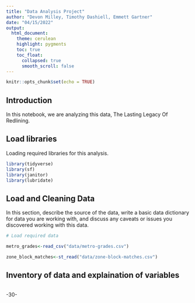 ```yaml
---
title: "Data Analysis Project"
author: "Devon Milley, Timothy Dashiell, Emmett Gartner"
date: "04/15/2022"
output:
  html_document:
    theme: cerulean
    highlight: pygments
    toc: true
    toc_float:
      collapsed: true
      smooth_scroll: false
---
```


```r
knitr::opts_chunk$set(echo = TRUE)
```

## Introduction 

In this notebook, we are analyzing this data, The Lasting Legacy Of Redlining.

## Load libraries

Loading required libraries for this analysis.

```r
library(tidyverse)
library(sf)
library(janitor)
library(lubridate)

```

## Load and Cleaning Data

In this section, describe the source of the data, write a basic data dictionary for data you are working with, and discuss any caveats or issues you discovered working with this data. 

```r
# Load required data

metro_grades<-read_csv("data/metro-grades.csv")

zone_block_matches<-st_read("data/zone-block-matches.csv")

```

## Inventory of data and explaination of variables

```r


```

-30-